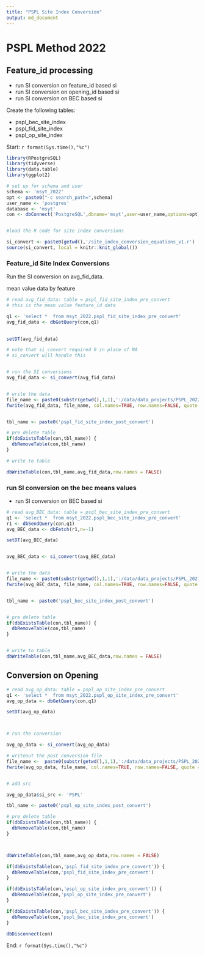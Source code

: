 ```yaml
---
title: "PSPL Site Index Conversion"
output: md_document
---
```



# PSPL Method 2022  

## Feature_id processing 

- run SI conversion on feature_id based si
- run SI conversion on opening_id based si
- run SI conversion on BEC based si 



Create the following tables:

- pspl_bec_site_index
- pspl_fid_site_index
- pspl_op_site_index


Start: `r format(Sys.time(),"%c")`

```r

library(RPostgreSQL)
library(tidyverse)
library(data.table)
library(ggplot2)

# set up for schema and user
schema <- 'msyt_2022'
opt <- paste0("-c search_path=",schema)
user_name <- 'postgres'
database <- 'msyt'
con <- dbConnect('PostgreSQL',dbname='msyt',user=user_name,options=opt)


#load the R code for site index conversions

si_convert <- paste0(getwd(),'/site_index_conversion_equations_v1.r')
source(si_convert, local = knitr::knit_global())


```



### Feature_id Site Index Conversions

Run the SI conversion on avg_fid_data.   

mean value data by feature



```r


# read avg_fid_data: table = pspl_fid_site_index_pre_convert
# this is the mean value feature_id data

q1 <- 'select *  from msyt_2022.pspl_fid_site_index_pre_convert'
avg_fid_data <- dbGetQuery(con,q1)
 

setDT(avg_fid_data)

# note that si_convert required 0 in place of NA
# si_convert will handle this


# run the SI conversions
avg_fid_data <- si_convert(avg_fid_data)


# write the data
file_name <- paste0(substr(getwd(),1,1),':/data/data_projects/PSPL_2022/pspl_fid_site_index_post_convert.csv')
fwrite(avg_fid_data, file_name, col.names=TRUE, row.names=FALSE, quote = FALSE, sep=",")


tbl_name <- paste0('pspl_fid_site_index_post_convert')

# pre delete table
if(dbExistsTable(con,tbl_name)) {
  dbRemoveTable(con,tbl_name)
}

# write to table

dbWriteTable(con,tbl_name,avg_fid_data,row.names = FALSE)

```



### run SI conversion on the bec means values


- run SI conversion on BEC based si 

```r

# read avg_BEC_data: table = psql_bec_site_index_pre_convert
q1 <- 'select *  from msyt_2022.pspl_bec_site_index_pre_convert'
r1 <- dbSendQuery(con,q1)
avg_BEC_data <- dbFetch(r1,n=-1)

setDT(avg_BEC_data)


avg_BEC_data <- si_convert(avg_BEC_data)


# write the data
file_name <- paste0(substr(getwd(),1,1),':/data/data_projects/PSPL_2021/pspl_bec_site_index_post_convert.csv')
fwrite(avg_BEC_data, file_name, col.names=TRUE, row.names=FALSE, quote = FALSE, sep=",")


tbl_name <- paste0('pspl_bec_site_index_post_convert')


# pre delete table
if(dbExistsTable(con,tbl_name)) {
  dbRemoveTable(con,tbl_name)
}


# write to table
dbWriteTable(con,tbl_name,avg_BEC_data,row.names = FALSE)


```




## Conversion on Opening

```r



# read avg_op_data: table = pspl_op_site_index_pre_convert
q1 <- 'select *  from msyt_2022.pspl_op_site_index_pre_convert'
avg_op_data <- dbGetQuery(con,q1)

setDT(avg_op_data)



# run the conversion

avg_op_data <- si_convert(avg_op_data)

# writeout the post conversion file
file_name <-  paste0(substr(getwd(),1,1),':/data/data_projects/PSPL_2021/pspl_op_site_index_post_convert.csv')
fwrite(avg_op_data, file_name, col.names=TRUE, row.names=FALSE, quote = FALSE, sep=",")


# add src

avg_op_data$si_src <- 'PSPL'

tbl_name <- paste0('pspl_op_site_index_post_convert')

# pre delete table
if(dbExistsTable(con,tbl_name)) {
  dbRemoveTable(con,tbl_name)
}



dbWriteTable(con,tbl_name,avg_op_data,row.names = FALSE)


```


```r


if(dbExistsTable(con,'pspl_fid_site_index_pre_convert')) {
  dbRemoveTable(con,'pspl_fid_site_index_pre_convert')
}

if(dbExistsTable(con,'pspl_op_site_index_pre_convert')) {
  dbRemoveTable(con,'pspl_op_site_index_pre_convert')
}

if(dbExistsTable(con,'pspl_bec_site_index_pre_convert')) {
  dbRemoveTable(con,'pspl_bec_site_index_pre_convert')
}

```


```r

dbDisconnect(con)

```



End: `r format(Sys.time(),"%c")`